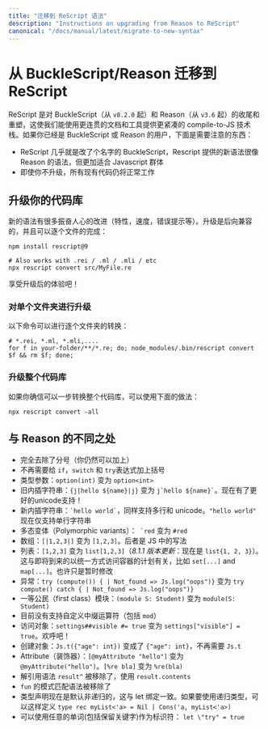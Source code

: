 ```yaml
---
title: "迁移到 ReScript 语法"
description: "Instructions on upgrading from Reason to ReScript"
canonical: "/docs/manual/latest/migrate-to-new-syntax"
---
```


<!-- # Migrate from BuckleScript/Reason -->
# 从 BuckleScript/Reason 迁移到 ReScript

<!-- ReScript is a rebranding and cleanup of BuckleScript (since `v8.2.0`) & Reason (`v3.6`) that enables us to ship a tighter compile-to-JS stack with more coherent documentation & tools. If you're an existing user of BuckleScript & Reason, here's the gist: -->

ReScript 是对 BuckleScript（从 `v8.2.0` 起）和 Reason（从 `v3.6` 起）的收尾和重塑，这使我们能使用更连贯的文档和工具提供更紧凑的 compile-to-JS 技术栈。如果你已经是 BuckleScript 或 Reason 的用户，下面是需要注意的东西：

<!--
- ReScript is mostly just BuckleScript rebranded, with a new syntax that's like the Reason syntax, but catered more toward the JavaScript crowd.
- All your existing code will keep working even if you don't upgrade.
-->

- ReScript 几乎就是改了个名字的 BuckleScript，Rescript 提供的新语法很像 Reason 的语法，但更加适合 Javascript 群体
- 即使你不升级，所有现有代码仍将正常工作


<!-- ## Upgrade Your Codebase -->
## 升级你的代码库

<!-- There are lots of exciting improvements in the new syntax (features, speed, error messages, etc.). The upgrade is trivial, backward-compatible and can be done on a per-file basis: -->

新的语法有很多振奋人心的改进（特性，速度，错误提示等）。升级是后向兼容的，并且可以逐个文件的完成：

```
npm install rescript@9

# Also works with .rei / .ml / .mli / etc
npx rescript convert src/MyFile.re
```

<!-- Enjoy the improved experience! -->

享受升级后的体验吧！

<!-- ### Upgrade Individual Folders -->
### 对单个文件夹进行升级

<!-- This is useful for per-directory convertions: -->

以下命令可以进行逐个文件夹的转换：

```console
# *.rei, *.ml, *.mli,....
for f in your-folder/**/*.re; do; node_modules/.bin/rescript convert $f && rm $f; done;
```

<!-- ### Upgrade an Entire Codebase -->
### 升级整个代码库

<!-- In case you are confident in converting your codebase in one step, use the following: -->

如果你确信可以一步转换整个代码库，可以使用下面的做法：

```
npx rescript convert -all
```

<!-- ## Difference With Old Reason -->
## 与 Reason 的不同之处

<!--
- Complete removal of semicolon (you can still write them).
- No need for parentheses around `if`, `switch` and `try`.
- Type arguments: from `option(int)` to `option<int>`.
- Old interpolated string: from `{j|hello ${name}|j}` to `` j`hello ${name}` ``. Now with proper unicode support!
- New interpolated string: `` `hello world` ``. Also supports multiline and unicode. `"hello world"` string is now singleline.
- Polymorphic variants: from `` `red`` to `#red`.
- Arrays: from `[|1,2,3|]` to `[1,2,3]`. In JS, arrays are the right default.
- Lists: from `[1,2,3]` to `list[1,2,3]` (_8.1.1 update_: now it is `list{1, 2, 3}`). This ties with upcoming plans to access containers in a uniform way: `set[...]` and `map[...]`. Maybe temporary.
- Exception: from `try (compute()) { | Not_found => Js.log("oops")}` to `try compute() catch { | Not_found => Js.log("oops")}`.
- First class module: from `(module S: Student)` to `module(S: Student)`.
- No custom infix operator for now (including `mod`).
- Object access: from `settings##visible #= true` to `settings["visible"] = true`. Rejoice!
- Object: from `Js.t({"age": int})` to just `{"age": int}`. The `Js.t` part is now uneeded.
- Attribute: from `[@myAttribute "hello"]` to `@myAttribute("hello")`. From `[%re bla]` to `%re(bla)`.
- Removed dereference syntax `result^`. Just use `result.contents`.
- `fun` pattern matching syntax removed.
- Type declaration is non-recursive by default, consistent with let bindings. To have recursive types, use `type rec myList<'a> = Nil | Cons('a, myList<'a>)`.
- Use any words, including reserved keywords, as your identifier name: `let \"try" = true`.
-->

- 完全去除了分号（你仍然可以加上）
- 不再需要给 `if`，`switch` 和 `try`表达式加上括号
- 类型参数：`option(int)` 变为 `option<int>`
- 旧内插字符串：`{j|hello ${name}|j}` 变为 `` j`hello ${name}` ``。现在有了更好的unicode支持！
- 新内插字符串：`` `hello world` ``，同样支持多行和 unicode。`"hello world"` 现在仅支持单行字符串
- 多态变体（Polymorphic variants）：`` `red`` 变为 `#red`
- 数组：`[|1,2,3|]` 变为 `[1,2,3]`。后者是 JS 中的写法
- 列表：`[1,2,3]` 变为 `list[1,2,3]`（_8.1.1 版本更新_：现在是 `list{1, 2, 3}`）。这与即将到来的以统一方式访问容器的计划有关，比如 `set[...]` and `map[...]`。也许只是暂时修改
- 异常：`try (compute()) { | Not_found => Js.log("oops")}` 变为 `try compute() catch { | Not_found => Js.log("oops")}`
- 一等公民（first class）模块：`(module S: Student)` 变为 `module(S: Student)`
- 目前没有支持自定义中缀运算符（包括 `mod`）
- 访问对象：`settings##visible #= true` 变为 `settings["visible"] = true`。欢呼吧！
- 创建对象：`Js.t({"age": int})` 变成了 `{"age": int}`，不再需要 `Js.t`
- Attribute（装饰器）：`[@myAttribute "hello"]` 变为 `@myAttribute("hello")`。`[%re bla]` 变为 `%re(bla)`
- 解引用语法 `result^` 被移除了，使用 `result.contents`
- `fun` 的模式匹配语法被移除了
- 类型声明现在是默认非递归的，这与 let 绑定一致。如果要使用递归类型，可以这样定义 `type rec myList<'a> = Nil | Cons('a, myList<'a>)`
- 可以使用任意的单词(包括保留关键字)作为标识符： `let \"try" = true`
